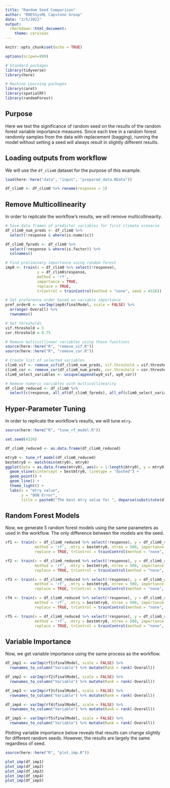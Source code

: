 ```yaml
---
title: "Random Seed Comparison"
author: "RHESSysML Capstone Group"
date: "2/5/2022"
output: 
  rmarkdown::html_document:
    theme: cerulean
---
```


```r
knitr::opts_chunk$set(echo = TRUE)

options(scipen=999)

# Standard packages
library(tidyverse)
library(here)

# Machine Learning packages
library(caret)
library(spatialRF)
library(randomForest)
```

## Purpose

Here we test the significance of random seed on the results of the random forest variable importance measures. Since each tree in a random forest randomly samples from the data with replacement (bagging), running the model without setting a seed will always result in slightly different results. 

## Loading outputs from workflow

We will use the `df_clim0` dataset for the purpose of this example.

```r
load(here::here("data", "input", "prepared_data.RData"))

df_clim0 <- df_clim0 %>% rename(response = 1)
```

## Remove Multicollinearity

In order to replicate the workflow's results, we will remove multicollinearity.

```r
# Save data frames of predictor variables for first climate scenario
df_clim0_num_preds <- df_clim0 %>% 
  select(!response & where(is.numeric))

df_clim0_fpreds <- df_clim0 %>% 
  select(!response & where(is.factor)) %>% 
  colnames()

# Find preliminary importance using random forest
imp0 <- train(x = df_clim0 %>% select(!response),
              y = df_clim0$response,
              method = 'rf',
              importance = TRUE,
              replace = TRUE,
              trControl = trainControl(method = "none", seed = 4326))

# Set preference order based on variable importance
pref_order0 <- varImp(imp0$finalModel, scale = FALSE) %>% 
  arrange(-Overall) %>% 
  rownames()

# Set thresholds
vif.threshold = 5
cor.threshold = 0.75

# Remove multicollinear variables using these functions
source(here::here("R", "remove_vif.R"))
source(here::here("R", "remove_cor.R"))

# Create list of selected variables
clim0_vif <- remove_vif(df_clim0_num_preds, vif.threshold = vif.threshold, pref_order0)$selected.variables
clim0_cor <- remove_cor(df_clim0_num_preds, cor.threshold = cor.threshold, pref_order0)$selected.variables
clim0_select_variables <- unique(append(wy0_vif, wy0_cor))

# Remove numeric variables with multicollinearity
df_clim0_reduced <- df_clim0 %>% 
  select(c(response, all_of(df_clim0_fpreds), all_of(clim0_select_variables)))
```

## Hyper-Parameter Tuning

In order to replicate the workflow's results, we will tune `mtry`.

```r
source(here::here("R", "tune_rf_model.R"))

set.seed(4326)

df_clim0_reduced <- as.data.frame(df_clim0_reduced)

mtry0 <- tune_rf_model(df_clim0_reduced)
bestmtry0 <- match(min(mtry0), mtry0)
ggplot(data = as.data.frame(mtry0), aes(x = 1:length(mtry0), y = mtry0)) +
  geom_vline(xintercept = bestmtry0, linetype = "dashed") +
  geom_point() +
  geom_line() +
  theme_light() +
  labs(x = "mtry value",
       y = "OOB Error",
       title = paste0("The best mtry value for ", deparse(substitute(df_clim0_reduced)), " is ", bestmtry0))
```

## Random Forest Models

Now, we generate 5 random forest models using the same parameters as used in the workflow. The only difference between the models are the seed.

```r
rf1 <- train(x = df_clim0_reduced %>% select(!response), y = df_clim0_reduced$response,
             method = 'rf', .mtry = bestmtry0, ntree = 500, importance = TRUE,
             replace = TRUE, trControl = trainControl(method = "none", seed = 4326))

rf2 <- train(x = df_clim0_reduced %>% select(!response), y = df_clim0_reduced$response,
             method = 'rf', .mtry = bestmtry0, ntree = 500, importance = TRUE,
             replace = TRUE, trControl = trainControl(method = "none", seed = 1098))

rf3 <- train(x = df_clim0_reduced %>% select(!response), y = df_clim0_reduced$response,
             method = 'rf', .mtry = bestmtry0, ntree = 500, importance = TRUE,
             replace = TRUE, trControl = trainControl(method = "none", seed = 420))

rf4 <- train(x = df_clim0_reduced %>% select(!response), y = df_clim0_reduced$response,
             method = 'rf', .mtry = bestmtry0, ntree = 500, importance = TRUE,
             replace = TRUE, trControl = trainControl(method = "none", seed = 1001))

rf5 <- train(x = df_clim0_reduced %>% select(!response), y = df_clim0_reduced$response,
             method = 'rf', .mtry = bestmtry0, ntree = 500, importance = TRUE,
             replace = TRUE, trControl = trainControl(method = "none", seed = 2))
```

## Variable Importance

Now, we get variable importance using the same process as the workflow. 

```r
df_imp1 <- varImp(rf1$finalModel, scale = FALSE) %>% 
  rownames_to_column("Variable") %>% mutate(Rank = rank(-Overall))

df_imp2 <- varImp(rf2$finalModel, scale = FALSE) %>% 
  rownames_to_column("Variable") %>% mutate(Rank = rank(-Overall))

df_imp3 <- varImp(rf3$finalModel, scale = FALSE) %>% 
  rownames_to_column("Variable") %>% mutate(Rank = rank(-Overall))

df_imp4 <- varImp(rf4$finalModel, scale = FALSE) %>% 
  rownames_to_column("Variable") %>% mutate(Rank = rank(-Overall))

df_imp5 <- varImp(rf5$finalModel, scale = FALSE) %>% 
  rownames_to_column("Variable") %>% mutate(Rank = rank(-Overall))
```

Plotting variable importance below reveals that results can change slightly for different random seeds. However, the results are largely the same regardless of seed.

```r
source(here::here("R", "plot_imp.R"))

plot_imp(df_imp1)
plot_imp(df_imp2)
plot_imp(df_imp3)
plot_imp(df_imp4)
plot_imp(df_imp5)
```